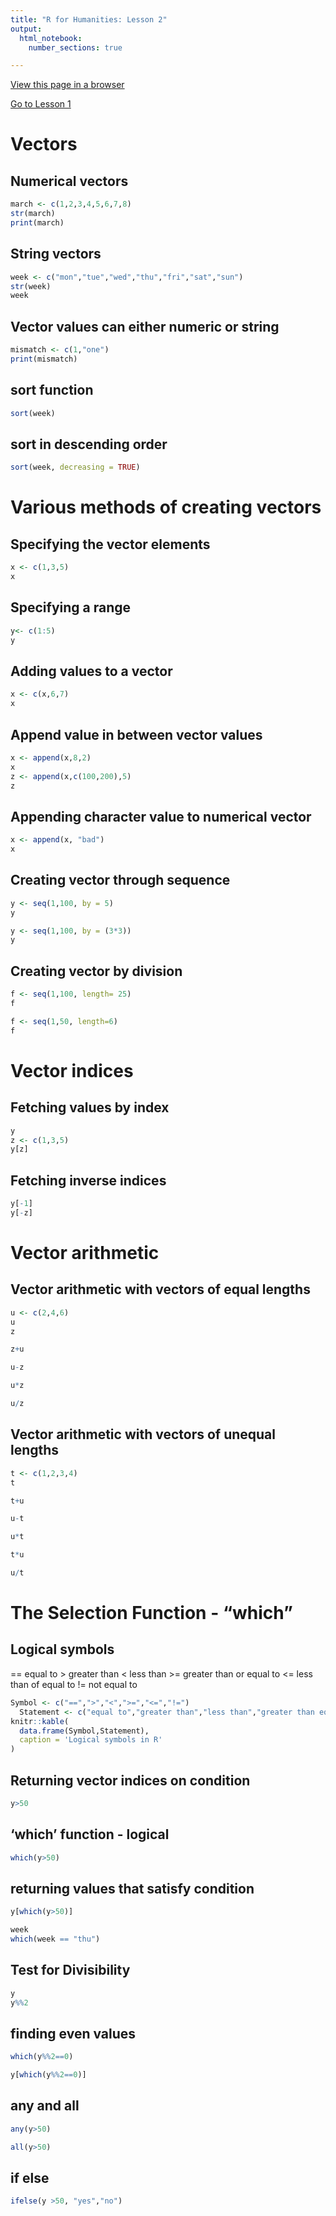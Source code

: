 ```yaml
---
title: "R for Humanities: Lesson 2"
output: 
  html_notebook: 
    number_sections: true

---
```


[View this page in a browser](https://htmlpreview.github.io/?https://github.com/argentenum/Rworkshop/blob/master/notebooks/RforHumanities02.nb.html)

[Go to Lesson 1](https://htmlpreview.github.io/?https://raw.githubusercontent.com/argentenum/Rworkshop/master/notebooks/RforHumanities01.nb.html)

# Vectors

## Numerical vectors
```r
march <- c(1,2,3,4,5,6,7,8)
str(march)
print(march)
```


## String vectors

```r
week <- c("mon","tue","wed","thu","fri","sat","sun")
str(week)
week
```


## Vector values can either numeric or string

```r
mismatch <- c(1,"one")
print(mismatch)
```


## sort function

```r
sort(week)
```

## sort in descending order

```r
sort(week, decreasing = TRUE)
```

# Various methods of creating vectors

## Specifying the vector elements
```r
x <- c(1,3,5)
x
```
## Specifying a range
```r
y<- c(1:5)
y
```

## Adding values to a vector

```r
x <- c(x,6,7)
x
```

## Append value in between vector values

```r
x <- append(x,8,2)
x
z <- append(x,c(100,200),5)
z
```

## Appending character value to numerical vector

```r
x <- append(x, "bad")
x
```

## Creating vector through sequence

```r
y <- seq(1,100, by = 5)
y
```
```r
y <- seq(1,100, by = (3*3))
y
```


## Creating vector by division

```r
f <- seq(1,100, length= 25)
f
```
```r
f <- seq(1,50, length=6)
f
```

# Vector indices

## Fetching values by index

```r
y
z <- c(1,3,5)
y[z]
```
## Fetching inverse indices

```r
y[-1]
y[-z]
```

# Vector arithmetic

## Vector arithmetic with vectors of equal lengths

```r
u <- c(2,4,6)
u
z
```
```r
z+u
```
```r
u-z
```
```r
u*z
```
```r
u/z
```
## Vector arithmetic with vectors of unequal lengths

```r
t <- c(1,2,3,4)
t
```
```r
t+u
```

```r
u-t
```

```r
u*t
```

```r
t*u
```

```r
u/t
```

# The Selection Function - "which"

## Logical symbols 
==  equal to
>   greater than
<   less than
>=  greater than or equal to
<=  less than of equal to
!=  not equal to

```r
Symbol <- c("==",">","<",">=","<=","!=")
  Statement <- c("equal to","greater than","less than","greater than equal to","less than equal to","not equal to")
knitr::kable(
  data.frame(Symbol,Statement),
  caption = 'Logical symbols in R'
)
```

## Returning vector indices on condition

```r
y>50
```

## 'which' function - logical

```r
which(y>50)
```


## returning values that satisfy condition

```r
y[which(y>50)]
```
```r
week
which(week == "thu")
```


## Test for Divisibility

```r
y
y%%2
```


## finding even values

```r
which(y%%2==0)
```

```r
y[which(y%%2==0)]
```


## any and all

```r
any(y>50)
```

```r
all(y>50)
```


## if else

```r
ifelse(y >50, "yes","no")
```



